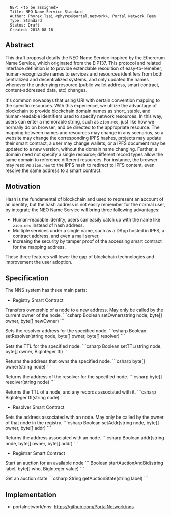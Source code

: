 <pre>
  NEP: <to be assigned>
  Title: NEO Name Service Standard
  Author: Phyrex Tsai <phyrex@portal.network>, Portal Network Team
  Type: Standard
  Status: Draft
  Created: 2018-08-16
</pre>

==Abstract==

This draft proposal details the NEO Name Service inspired by the Ethererum Name Service, which originated from the EIP137. This protocol and related interface definition is to provide extendable resoultion of easy-to-remeber, human-recognizable names to services and resources identifers from both centralized and decentralized systems, and only updated the names whenever the underlying resource (public wallet address, smart contract, content-addressed data, etc) changes.

It's common nowadays that using URI with certain convention mapping to the specific resources. With this experience, we utilize the advantage of blockchain to provide blockchain domain names as short, stable, and human-readable identifiers used to specify network resources. In this way, users can enter a memorable string, such as <code>zion.neo</code>, just like how we normally do on browser, and be directed to the appropriate resource. The mapping between names and resources may change in any scenarios, so a website may change the corresponding IPFS hashes, projects may update their smart contract, a user may change wallets, or a IPFS document may be updated to a new version, without the domain name changing. Further, a domain need not specify a single resource; different record types allow the same domain to reference different resources. For instance, the browser may resolve <code>zion.neo</code> to the IPFS hash to redirect to IPFS content, even resolve the same address to a smart contract.

==Motivation==

Hash is the fundamental of blockchain and used to represent an account of an identity, but the hash address is not easily remember for the normal user, by integrate the NEO Name Service will bring three following advantages:

* Human-readable identity, users can easily catch up with the name like <code>zion.neo</code> instead of hash address.
* Multiple services under a single name, such as a DApp hosted in IPFS, a contract address, and even a mail server.
* Increaing the security by tamper proof of the accessing smart contract for the mapping address.

These three features will lower the gap of blockchain technologies and improvement the user adoption.

==Specification==

The NNS system has thsee main parts:

* Registry Smart Contract

Transfers ownership of a node to a new address. May only be called by the current owner of the node.
```csharp
Boolean setOwner(string node, byte[] owner, byte[] newOwner)
```

Sets the resolver address for the specified node.
```csharp
Boolean setResolver(string node, byte[] owner, byte[] resolver)
```

Sets the TTL for the specified node.
```csharp
Boolean setTTL(string node, byte[] owner, BigInteger ttl)
```

Returns the address that owns the specified node.
```csharp
byte[] owner(string node)
```

Returns the address of the resolver for the specified node.
```csharp
byte[] resolver(string node)
```

Returns the TTL of a node, and any records associated with it.
```csharp
BigInteger ttl(string node)
```

* Resolver Smart Contract

Sets the address associated with an node. May only be called by the owner of that node in the registry.
```csharp
Boolean setAddr(string node, byte[] owner, byte[] addr)
```

Returns the address associated with an node.
```csharp
Boolean addr(string node, byte[] owner, byte[] addr)
```

* Registrar Smart Contract

Start an auction for an available node
```
Boolean startAuctionAndBid(string label, byte[] who, BigInteger value)
```

Get an auction state
```csharp
String getAuctionState(string label)
```

==Implementation==

* portalnetwork/nns: https://github.com/PortalNetwork/nns